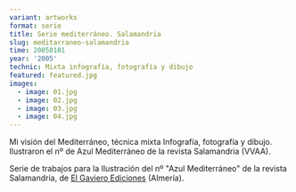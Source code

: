 ```yaml
---
variant: artworks
format: serie
title: Serie mediterráneo. Salamandria
slug: meditarraneo-salamandria
time: 20050101
year: '2005'
technic: Mixta infografía, fotografía y dibujo
featured: featured.jpg
images:
  - image: 01.jpg
  - image: 02.jpg
  - image: 03.jpg
  - image: 04.jpg
---
```


Mi visión del Mediterráneo, técnica mixta Infografía, fotografía y dibujo.
Ilustraron el nº de Azul Mediterráneo de la revista Salamandria (VVAA).

Serie de trabajos para la Ilustración del nº "Azul Mediterráneo" de la revista
Salamandria, de [El Gaviero Ediciones](http://www.elgaviero.com/) (Almería).
